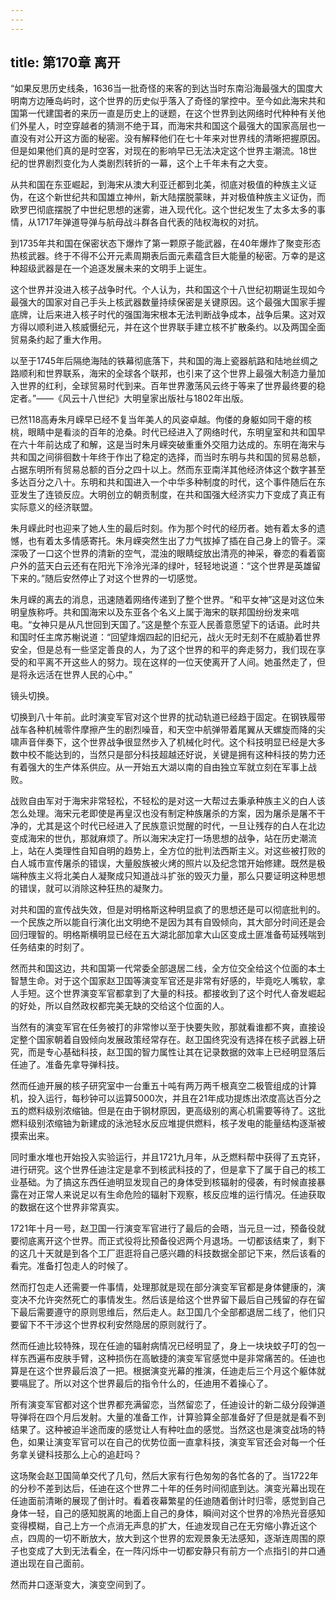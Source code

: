 ```yaml
---
---
---
```

title: 第170章 离开
---



“如果反思历史线条，1636当一批奇怪的来客的到达当时东南沿海最强大的国度大明南方边陲岛屿时，这个世界的历史似乎落入了奇怪的掌控中。至今如此海宋共和国第一代建国者的来历一直是历史上的谜题，在这个世界到达网络时代种种有关他们外星人，时空穿越者的猜测不绝于耳，而海宋共和国这个最强大的国家高层也一直没有对公开这方面的秘密。没有解释他们在七十年来对世界线的清晰把握原因。但是如果他们真的是时空客，对现在的影响早已无法决定这个世界主潮流。18世纪的世界剧烈变化为人类剧烈转折的一幕，这个上千年未有之大变。

从共和国在东亚崛起，到海宋从澳大利亚迁都到北美，彻底对极值的种族主义证伪，在这个新世纪共和国雄立神州，新大陆摆脱蒙昧，并对极值种族主义证伪，而欧罗巴彻底摆脱了中世纪思想的迷雾，进入现代化。这个世纪发生了太多太多的事情，从1717年弹道导弹与航母战斗群各自代表的陆权海权的对抗。

到1735年共和国在保密状态下爆炸了第一颗原子能武器，在40年爆炸了聚变形态热核武器。终于不得不公开元素周期表后面元素蕴含巨大能量的秘密。万幸的是这种超级武器是在一个追逐发展未来的文明手上诞生。

这个世界并没进入核子战争时代。个人认为，共和国这个十八世纪初期诞生现如今最强大的国家对自己手头上核武器数量持续保密是关键原因。这个最强大国家手握底牌，让后来进入核子时代的强国海宋根本无法判断战争成本，战争后果。这对双方得以顺利进入核威慑纪元，并在这个世界联手建立核不扩散条约。以及两国全面贸易条约起了重大作用。

以至于1745年后隔绝海陆的铁幕彻底落下，共和国的海上瓷器航路和陆地丝绸之路顺利和世界联系，海宋的全球各个联邦，也引来了这个世界上最强大制造力量加入世界的红利，全球贸易时代到来。百年世界激荡风云终于等来了世界最终要的稳定者。”——《风云十八世纪》大明皇家出版社与1802年出版。

已然118高寿朱月嵘早已经不复当年美人的风姿卓越。佝偻的身躯如同干瘪的核桃，眼睛中是看淡的百年的沧桑。时代已经进入了网络时代，东明皇室和共和国早在六十年前达成了和解，这是当时朱月嵘突破重重外交阻力达成的。东明在海宋与共和国之间徘徊数十年终于作出了稳定的选择，而当时东明与共和国的贸易总额，占据东明所有贸易总额的百分之四十以上。然而东亚南洋其他经济体这个数字甚至多达百分之八十。东明和共和国进入一个中华多种制度的时代，这个事件随后在东亚发生了连锁反应。大明创立的朝贡制度，在共和国强大经济实力下变成了真正有实际意义的经济联盟。

朱月嵘此时也迎来了她人生的最后时刻。作为那个时代的经历者。她有着太多的遗憾，也有着太多情感寄托。朱月嵘突然生出了力气拔掉了插在自己身上的管子。深深吸了一口这个世界的清新的空气，混浊的眼睛绽放出清亮的神采，眷恋的看着窗户外的蓝天白云还有在阳光下泠泠光泽的绿叶，轻轻地说道：“这个世界是英雄留下来的。”随后安然停止了对这个世界的一切感觉。

朱月嵘的离去的消息，迅速随着网络传递到了整个世界。“和平女神”这是对这位朱明皇族称呼。共和国海宋以及东亚各个名义上属于海宋的联邦国纷纷发来唁电。“女神只是从凡世回到天国了。”这是整个东亚人民善意愿望下的话语。此时共和国时任主席苏榭说道：“回望烽烟四起的旧纪元，战火无时无刻不在威胁着世界安全，但是总有一些坚定善良的人，为了这个世界的和平的奔走努力，我们现在享受的和平离不开这些人的努力。现在这样的一位天使离开了人间。她虽然走了，但是将永远活在世界人民的心中。”

镜头切换。

切换到八十年前。此时演变军官对这个世界的扰动轨道已经趋于固定。在钢铁履带战车各种机械零件摩擦产生的剧烈噪音，和天空中航弹带着尾翼从天螺旋而降的尖啸声音伴奏下，这个世界战争很显然步入了机械化时代。这个科技明显已经是大多数中校不能达到的，当然只是部分科技超越还好说，关键是拥有这种科技的势力还有着强大的生产体系供应。从一开始五大湖以南的自由独立军就立刻在军事上战败。

战败自由军对于海宋非常轻松，不轻松的是对这一大帮过去秉承种族主义的白人该怎么处理。海宋元老即使是再皇汉也没有制定种族屠杀的方案，因为屠杀是屠不干净的，尤其是这个时代已经进入了民族意识觉醒的时代，一旦让残存的白人在北边变成海宋的世仇，那就麻烦了。所以海宋决定打一场思想的战争，站在历史潮流上，站在人类理性自知自明的趋势上，全方位的批判法西斯主义。对这些被打败的白人城市宣传屠杀的错误，大量殷族被火烤的照片以及纪念馆开始修建。既然是极端种族主义将北美白人凝聚成只知道战斗扩张的毁灭力量，那么只要证明这种思想的错误，就可以消除这种狂热的凝聚力。

对共和国的宣传战失效，但是对明格斯这种明显疯了的思想还是可以彻底批判的。一个民族之所以能自行演化出文明绝不是因为其有自毁倾向，其大部分时间还是会回归理智的。明格斯横明显已经在五大湖北部加拿大山区变成土匪准备苟延残喘到任务结束的时刻了。

然而共和国这边，共和国第一代常委全部退居二线，全方位交全给这个位面的本土智慧生命。对于这个国家赵卫国等演变军官还是非常有好感的，毕竟吃人嘴软，拿人手短。这个世界演变军官都拿到了大量的科技。都接收到了这个时代人奋发崛起的好处，所以自然政权都完美无缺的交给这个位面的人。

当然有的演变军官在任务被打的非常惨以至于快要失败，那就看谁都不爽，直接设定整个国家朝着自毁倾向发展政策经常存在。赵卫国终究没有选择在核子武器上研究，而是专心基础科技，赵卫国的智力属性让其在记录数据的效率上已经明显落后任迪了。准备先拿导弹科技。

然而任迪开展的核子研究室中一台重五十吨有两万两千根真空二极管组成的计算机，投入运行，每秒钟可以运算5000次，并且在21年成功提炼出浓度高达百分之五的燃料级别浓缩铀。但是在由于钢材原因，更高级别的离心机需要等待了。这批燃料级别浓缩铀为新建成的泳池轻水反应堆提供燃料，核子发电的能量结构逐渐被摸索出来。

同时重水堆也开始投入实验运行，并且1721九月年，从乏燃料帮中获得了五克钚，进行研究。这个世界任迪注定是拿不到核武科技的了，但是拿下了属于自己的核工业基础。为了搞这东西任迪明显发现自己的身体受到核辐射的侵袭，有时候直接暴露在对正常人来说足以有生命危险的辐射下观察，核反应堆的运行情况。任迪获取的数据在这个世界非常真实。

1721年十月一号，赵卫国一行演变军官进行了最后的会晤，当元旦一过，预备役就要彻底离开这个世界。而正式役将比预备役迟两个月退场。一切都该结束了，剩下的这几十天就是到各个工厂逛逛将自己感兴趣的科技数据全部记下来，然后该看的看完。准备打包走人的时候了。

然而打包走人还需要一件事情，处理那就是现在部分演变军官都是身体健康的，演变决不允许突然死亡的事情发生。然后该是给这个世界留下最后自己残留的存在留下最后需要遵守的原则思维后，然后走人。赵卫国几个全部都退居二线了，他们只要留下不干涉这个世界权利安然隐居的原则就行了。

然而任迪比较特殊，现在任迪的辐射病情况已经明显了，身上一块块蚊子叮的包一样东西遍布皮肤手臂，这种损伤在高敏捷的演变军官感觉中是非常痛苦的。任迪也算是在这个世界最后浪了一把。根据演变光幕的推演，任迪走后三个月这个躯体就要嗝屁了。所以对这个世界最后的指令什么的，任迪用不着操心了。

所有演变军官都对这个世界都充满留恋，当然留恋了，任迪设计的新二级分段弹道导弹将在四个月后发射。大量的准备工作，计算验算全部准备好了但是就是看不到结果了。这种被迫半途而废的感觉让人有种吐血的感觉。当然这也是演变战场的特色，如果让演变军官可以在自己的优势位面一直拿科技，演变军官还会对每一个任务拿关键科技那么上心的追赶吗？

这场聚会赵卫国简单交代了几句，然后大家有行色匆匆的各忙各的了。当1722年的分秒不差到达后，任迪在这个世界二十年的任务时间彻底到达。演变光幕出现在任迪面前清晰的展现了倒计时。看着夜幕繁星的任迪随着倒计时归零，感觉到自己身体一轻，自己的感知脱离的地面上自己的身体，瞬间对这个世界的冷热光音感知变得模糊，自己上方一个点消无声息的扩大，任迪发现自己在无穷缩小靠近这个点，四周的一切不断放大，放大到这个世界的宏观景象无法感知，逐渐连周围的原子也变成了大到无法看全，在一阵闪烁中一切都安静只有前方一个点指引的井口通道出现在自己面前。

然而井口逐渐变大，演变空间到了。